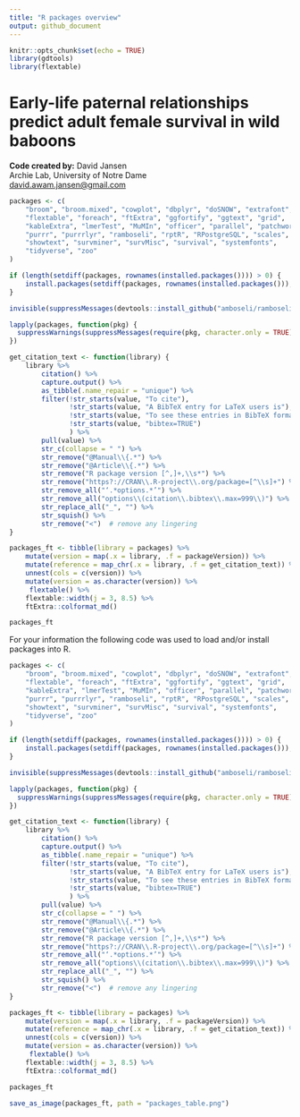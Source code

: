 ---
title: "R packages overview"
output: github_document
---

```{r setup, include=FALSE}
knitr::opts_chunk$set(echo = TRUE)
library(gdtools)
library(flextable)
```

# Early-life paternal relationships predict adult female survival in wild baboons

**Code created by:** David Jansen  
Archie Lab, University of Notre Dame  
<david.awam.jansen@gmail.com>


```{r, echo = FALSE, results=FALSE}
packages <- c(
    "broom", "broom.mixed", "cowplot", "dbplyr", "doSNOW", "extrafont", 
    "flextable", "foreach", "ftExtra", "ggfortify", "ggtext", "grid", 
    "kableExtra", "lmerTest", "MuMIn", "officer", "parallel", "patchwork", 
    "purrr", "purrrlyr", "ramboseli", "rptR", "RPostgreSQL", "scales", 
    "showtext", "survminer", "survMisc", "survival", "systemfonts", 
    "tidyverse", "zoo"
)

if (length(setdiff(packages, rownames(installed.packages()))) > 0) {
    install.packages(setdiff(packages, rownames(installed.packages())), dependencies = TRUE)
}

invisible(suppressMessages(devtools::install_github("amboseli/ramboseli")))

lapply(packages, function(pkg) {
  suppressWarnings(suppressMessages(require(pkg, character.only = TRUE)))
})
```

```{r, echo = FALSE}
get_citation_text <- function(library) {
    library %>%
        citation() %>%
        capture.output() %>%
        as_tibble(.name_repair = "unique") %>%
        filter(!str_starts(value, "To cite"),
               !str_starts(value, "A BibTeX entry for LaTeX users is"),
               !str_starts(value, "To see these entries in BibTeX format"),
               !str_starts(value, "bibtex=TRUE")
               ) %>%
        pull(value) %>%
        str_c(collapse = " ") %>%
        str_remove("@Manual\\{.*") %>%
        str_remove("@Article\\{.*") %>%
        str_remove("R package version [^,]+,\\s*") %>%
        str_remove("https?://CRAN\\.R-project\\.org/package=[^\\s]+") %>%
        str_remove_all("‘.*options.*’") %>%
        str_remove_all("options\\(citation\\.bibtex\\.max=999\\)") %>%
        str_replace_all("_", "") %>%
        str_squish() %>%
        str_remove("<")  # remove any lingering
}
```

```{r, echo = FALSE}
packages_ft <- tibble(library = packages) %>%
    mutate(version = map(.x = library, .f = packageVersion)) %>%
    mutate(reference = map_chr(.x = library, .f = get_citation_text)) %>%
    unnest(cols = c(version)) %>%
    mutate(version = as.character(version)) %>% 
     flextable() %>%
    flextable::width(j = 3, 8.5) %>%
    ftExtra::colformat_md()

packages_ft
```


For your information the following code was used to load and/or install packages into R.


```{r, echo = TRUE, eval = FALSE, results=FALSE}
packages <- c(
    "broom", "broom.mixed", "cowplot", "dbplyr", "doSNOW", "extrafont", 
    "flextable", "foreach", "ftExtra", "ggfortify", "ggtext", "grid", 
    "kableExtra", "lmerTest", "MuMIn", "officer", "parallel", "patchwork", 
    "purrr", "purrrlyr", "ramboseli", "rptR", "RPostgreSQL", "scales", 
    "showtext", "survminer", "survMisc", "survival", "systemfonts", 
    "tidyverse", "zoo"
)

if (length(setdiff(packages, rownames(installed.packages()))) > 0) {
    install.packages(setdiff(packages, rownames(installed.packages())), dependencies = TRUE)
}

invisible(suppressMessages(devtools::install_github("amboseli/ramboseli")))

lapply(packages, function(pkg) {
  suppressWarnings(suppressMessages(require(pkg, character.only = TRUE)))
})
```

```{r, echo = TRUE, eval = FALSE, results=FALSE}
get_citation_text <- function(library) {
    library %>%
        citation() %>%
        capture.output() %>%
        as_tibble(.name_repair = "unique") %>%
        filter(!str_starts(value, "To cite"),
               !str_starts(value, "A BibTeX entry for LaTeX users is"),
               !str_starts(value, "To see these entries in BibTeX format"),
               !str_starts(value, "bibtex=TRUE")
               ) %>%
        pull(value) %>%
        str_c(collapse = " ") %>%
        str_remove("@Manual\\{.*") %>%
        str_remove("@Article\\{.*") %>%
        str_remove("R package version [^,]+,\\s*") %>%
        str_remove("https?://CRAN\\.R-project\\.org/package=[^\\s]+") %>%
        str_remove_all("‘.*options.*’") %>%
        str_remove_all("options\\(citation\\.bibtex\\.max=999\\)") %>%
        str_replace_all("_", "") %>%
        str_squish() %>%
        str_remove("<")  # remove any lingering
}
```

```{r, echo = TRUE, eval = FALSE, results=FALSE}
packages_ft <- tibble(library = packages) %>%
    mutate(version = map(.x = library, .f = packageVersion)) %>%
    mutate(reference = map_chr(.x = library, .f = get_citation_text)) %>%
    unnest(cols = c(version)) %>%
    mutate(version = as.character(version)) %>% 
     flextable() %>%
    flextable::width(j = 3, 8.5) %>%
    ftExtra::colformat_md()

packages_ft

save_as_image(packages_ft, path = "packages_table.png")
```
